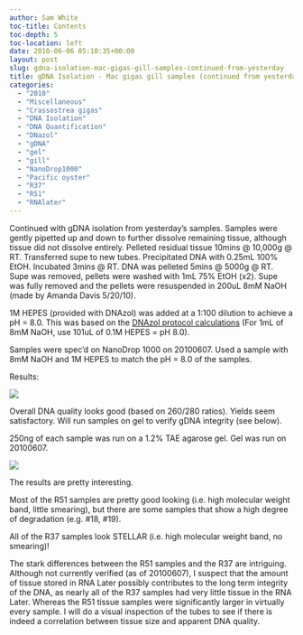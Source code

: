 ```yaml
---
author: Sam White
toc-title: Contents
toc-depth: 5
toc-location: left
date: 2010-06-06 05:10:35+00:00
layout: post
slug: gdna-isolation-mac-gigas-gill-samples-continued-from-yesterday
title: gDNA Isolation - Mac gigas gill samples (continued from yesterday)
categories:
  - "2010"
  - "Miscellaneous"
  - "Crassostrea gigas"
  - "DNA Isolation"
  - "DNA Quantification"
  - "DNazol"
  - "gDNA"
  - "gel"
  - "gill"
  - "NanoDrop1000"
  - "Pacific oyster"
  - "R37"
  - "R51"
  - "RNAlater"
---
```


Continued with gDNA isolation from yesterday's samples. Samples were gently pipetted up and down to further dissolve remaining tissue, although tissue did not dissolve entirely. Pelleted residual tissue 10mins @ 10,000g @ RT. Transferred supe to new tubes. Precipitated DNA with 0.25mL 100% EtOH. Incubated 3mins @ RT. DNA was pelleted 5mins @ 5000g @ RT. Supe was removed, pellets were washed with 1mL 75% EtOH (x2). Supe was fully removed and the pellets were resuspended in 200uL 8mM NaOH (made by Amanda Davis 5/20/10).

1M HEPES (provided with DNAzol) was added at a 1:100 dilution to achieve a pH = 8.0. This was based on the [DNAzol protocol calculations](https://www.mrcgene.com/dna-isolation/dnazol) (For 1mL of 8mM NaOH, use 101uL of 0.1M HEPES = pH 8.0).

Samples were spec'd on NanoDrop 1000 on 20100607. Used a sample with 8mM NaOH and 1M HEPES to match the pH = 8.0 of the samples.

Results:

![](https://eagle.fish.washington.edu/Arabidopsis/20100607%20gDNA-01.JPG)

Overall DNA quality looks good (based on 260/280 ratios). Yields seem satisfactory. Will run samples on gel to verify gDNA integrity (see below).

250ng of each sample was run on a 1.2% TAE agarose gel. Gel was run on 20100607.

![](https://eagle.fish.washington.edu/Arabidopsis/20100607.jpg)

The results are pretty interesting.

Most of the R51 samples are pretty good looking (i.e. high molecular weight band, little smearing), but there are some samples that show a high degree of degradation (e.g. #18, #19).

All of the R37 samples look STELLAR (i.e. high molecular weight band, no smearing)!

The stark differences between the R51 samples and the R37 are intriguing. Although not currently verified (as of 20100607), I suspect that the amount of tissue stored in RNA Later possibly contributes to the long term integrity of the DNA, as nearly all of the R37 samples had very little tissue in the RNA Later. Whereas the R51 tissue samples were significantly larger in virtually every sample. I will do a visual inspection of the tubes to see if there is indeed a correlation between tissue size and apparent DNA quality.
